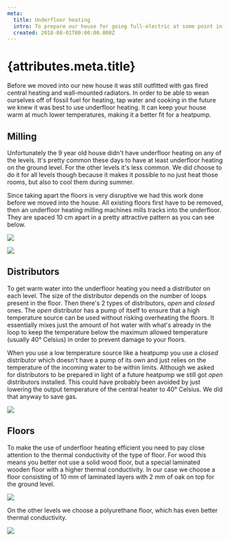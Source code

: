 ```yaml
---
meta:
  title: Underfloor heating
  intro: To prepare our house for going full-electric at some point in the future we installed underfloor heating in retrofit on all levels.
  created: 2018-08-01T00:00:00.000Z
---
```


# {attributes.meta.title}

Before we moved into our new house it was still outfitted with gas fired central heating and wall-mounted radiators. In order to be able to wean ourselves off of fossil fuel for heating, tap water and cooking in the future we knew it was best to use underfloor heating. It can keep your house warm at much lower temperatures, making it a better fit for a heatpump.

## Milling

Unfortunately the 9 year old house didn't have underfloor heating on any of the levels. It's pretty common these days to have at least underfloor heating on the ground level. For the other levels it's less common. We did choose to do it for all levels though because it makes it possible to no just heat those rooms, but also to cool them during summer.

Since taking apart the floors is very disruptive we had this work done before we moved into the house. All existing floors first have to be removed, then an underfloor heating milling machines mills tracks into the underfloor. They are spaced 10 cm apart in a pretty attractive pattern as you can see below.

![](/media/underfloor-heating/milling-01.jpg)

![](/media/underfloor-heating/milling-02.jpg)

## Distributors

To get warm water into the underfloor heating you need a distributor on each level. The size of the distributor depends on the number of loops present in the floor. Then there's 2 types of distributors, _open_ and _closed_ ones. The _open_ distributor has a pump of itself to ensure that a high temperature source can be used without risking overheating the floors. It essentially mixes just the amount of hot water with what's already in the loop to keep the temperature below the maximum allowed temperature (usually 40° Celsius) in order to prevent damage to your floors.

When you use a low temperature source like a heatpump you use a _closed_ distributor which doesn't have a pump of its own and just relies on the temperature of the incoming water to be within limits. Although we asked for distributors to be prepared in light of a future heatpump we still got _open_ distributors installed. This could have probably been avoided by just lowering the output temperature of the central heater to 40° Celsius. We did that anyway to save gas.

![](/media/underfloor-heating/distributor-01.jpg)

## Floors

To make the use of underfloor heating efficient you need to pay close attention to the thermal conductivity of the type of floor. For wood this means you better not use a solid wood floor, but a special laminated wooden floor with a higher thermal conductivity. In our case we choose a floor consisting of 10 mm of laminated layers with 2 mm of oak on top for the ground level.

![](/media/underfloor-heating/floor-01.jpg)

On the other levels we choose a polyurethane floor, which has even better thermal conductivity.

![](/media/underfloor-heating/floor-02.jpg)
